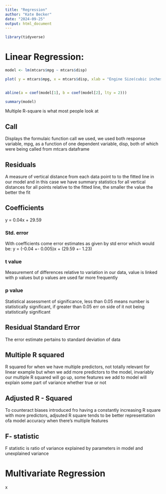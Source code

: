 ```yaml
---
title: "Regression"
author: "Kate Becker"
date: "2024-09-25"
output: html_document
---
```


```r
library(tidyverse)
```

# Linear Regression: 
```r
model <- lm(mtcars$mpg ~ mtcars$disp)

plot( y = mtcars$mpg, x = mtcars$disp, xlab = "Engine Size(cubic inches)", ylab = "Fuel Efficiency (Miles per gallon)", main = "Fuel Effficiency From 'mtcars' dataset")
      

abline(a = coef(model[1], b = coef(model[2], lty = 2)))
```

```r
summary(model)
```
Multiple R-square is what most people look at 

##  Call
Displays the formulaic function call we used, we used both response variable, mpg, as a function of one dependent variable, disp, both of which were being called from mtcars dataframe 

## Residuals
A measure of vertical distance from each data point to to the fitted line in our model and in this case we have summary statistics for all vertical distances for all points relative to the fitted line, the smaller the value the better the fit 

## Coefficients
y = 0.04x + 29.59

### Std. error 
With coefficients come error estimates as given by std error which would be: 
y = (-0.04 +- 0.005)x + (29.59 +- 1.23)

### t value
Measurement of differences relative to variation in our data, value is linked with p values but p values are used far more frequently 

### p value
Statistical assessment of significance, less than 0.05 means number is statistically significant, if greater than 0.05 err on side of it not being statistically significant 

## Residual Standard Error
The error estimate pertains to standard deviation of data

## Multiple R squared 
R squared for when we have multiple predictors, not totally relevant for linear example but when we add more predictors to the model, invariably our multiple R squared will go up, some features we add to model will explain some part of variance whether true or not 

## Adjusted R - Squared 
To counteract biases introduced fro having a constantly increasing R square with more predictors, adjsuted R square tends to be better representation ofa model accuracy when there's multiple features 

## F- statistic
F statistic is ratio of variance explained by parameters in model and unexplained variance 


# Multivariate Regression 
x


